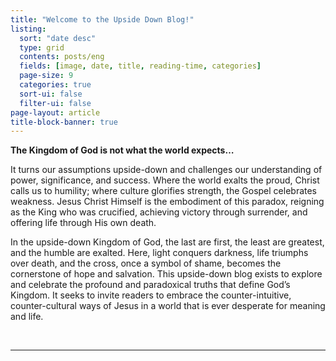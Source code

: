 ```yaml
---
title: "Welcome to the Upside Down Blog!"
listing:
  sort: "date desc"
  type: grid
  contents: posts/eng
  fields: [image, date, title, reading-time, categories]
  page-size: 9
  categories: true
  sort-ui: false
  filter-ui: false
page-layout: article
title-block-banner: true
---
```


**The Kingdom of God is not what the world expects...**

It turns our assumptions upside-down and challenges our understanding of power, significance, and success. Where the world exalts the proud, Christ calls us to humility; where culture glorifies strength, the Gospel celebrates weakness. Jesus Christ Himself is the embodiment of this paradox, reigning as the King who was crucified, achieving victory through surrender, and offering life through His own death.

In the upside-down Kingdom of God, the last are first, the least are greatest, and the humble are exalted. Here, light conquers darkness, life triumphs over death, and the cross, once a symbol of shame, becomes the cornerstone of hope and salvation. This upside-down blog exists to explore and celebrate the profound and paradoxical truths that define God’s Kingdom. It seeks to invite readers to embrace the counter-intuitive, counter-cultural ways of Jesus in a world that is ever desperate for meaning and life. 

<br/>

------------------------------------------------------------------------

<br/>

<link rel="icon" type="image/png" href="images/tud_logo2"/>

